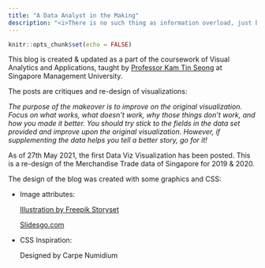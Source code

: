 ```yaml
---
title: "A Data Analyst in the Making"
description: "<i>There is no such thing as information overload, just bad design. If something is cluttered and/or confusing, fix your design</i> <br> - Edward Tufte <br><br>" 
---
```


```r
knitr::opts_chunk$set(echo = FALSE)
```

This blog is created & updated as a part of the coursework of Visual Analytics and Applications, taught by [Professor Kam Tin Seong](https://www.smu.edu.sg/faculty/profile/9618/KAM-Tin-Seong) at Singapore Management University.

The posts are critiques and re-design of visualizations:

_The purpose of the makeover is to improve on the original visualization. Focus on what works, what doesn’t work, why those things don’t work, and how you made it better. You should try stick to the fields in the data set provided and improve upon the original visualization. However, if supplementing the data helps you tell a better story, go for it!_


As of 27th May 2021, the first Data Viz Visualization has been posted. 
This is a re-design of the Merchandise Trade data of Singapore for 2019 & 2020. 





The design of the blog was created with some graphics and CSS:

- Image attributes:

  <a href="https://storyset.com/business">Illustration by Freepik Storyset</a>

  <a href="https://slidesgo.com/theme/economics-thesis#search-economics&position-0&results-4">Slidesgo.com</a>

- CSS Inspiration:

  <a hred="https://csspoint101.com/30-css-animated-background/"> Designed by Carpe Numidium</a>

